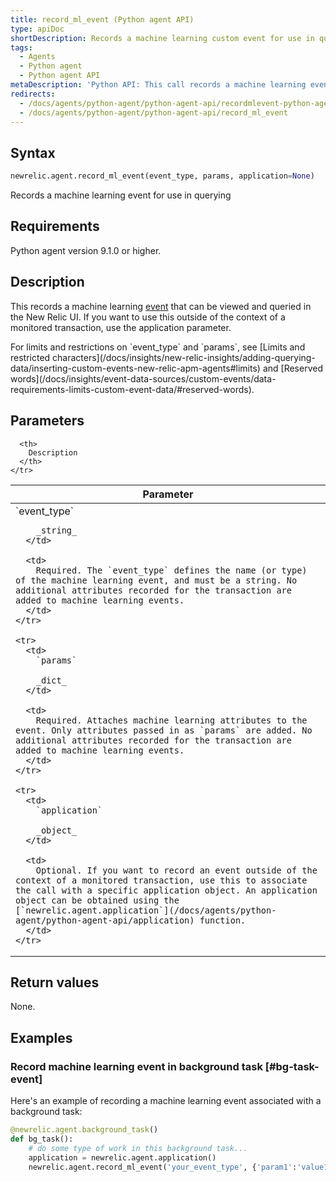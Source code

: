 ```yaml
---
title: record_ml_event (Python agent API)
type: apiDoc
shortDescription: Records a machine learning custom event for use in querying
tags:
  - Agents
  - Python agent
  - Python agent API
metaDescription: 'Python API: This call records a machine learning event for use in querying.'
redirects:
  - /docs/agents/python-agent/python-agent-api/recordmlevent-python-agent-api
  - /docs/agents/python-agent/python-agent-api/record_ml_event
---
```


## Syntax

```py
newrelic.agent.record_ml_event(event_type, params, application=None)
```

Records a machine learning event for use in querying

## Requirements

Python agent version 9.1.0 or higher.

## Description

This records a machine learning [event](/docs/data-analysis/metrics/analyze-your-metrics/data-collection-metric-timeslice-event-data#event-data) that can be viewed and queried in the New Relic UI. If you want to use this outside of the context of a monitored transaction, use the application parameter.

<Callout variant="important">
  For limits and restrictions on `event_type` and `params`, see [Limits and restricted characters](/docs/insights/new-relic-insights/adding-querying-data/inserting-custom-events-new-relic-apm-agents#limits) and [Reserved words](/docs/insights/event-data-sources/custom-events/data-requirements-limits-custom-event-data/#reserved-words).
</Callout>

## Parameters

<table>
  <thead>
    <tr>
      <th width="25%">
        Parameter
      </th>

      <th>
        Description
      </th>
    </tr>
  </thead>

  <tbody>
    <tr>
      <td>
        `event_type`

        _string_
      </td>

      <td>
        Required. The `event_type` defines the name (or type) of the machine learning event, and must be a string. No additional attributes recorded for the transaction are added to machine learning events.
      </td>
    </tr>

    <tr>
      <td>
        `params`

        _dict_
      </td>

      <td>
        Required. Attaches machine learning attributes to the event. Only attributes passed in as `params` are added. No additional attributes recorded for the transaction are added to machine learning events.
      </td>
    </tr>

    <tr>
      <td>
        `application`

        _object_
      </td>

      <td>
        Optional. If you want to record an event outside of the context of a monitored transaction, use this to associate the call with a specific application object. An application object can be obtained using the [`newrelic.agent.application`](/docs/agents/python-agent/python-agent-api/application) function.
      </td>
    </tr>
  </tbody>
</table>

## Return values

None.

## Examples

### Record machine learning event in background task [#bg-task-event]

Here's an example of recording a machine learning event associated with a background task:

```py
@newrelic.agent.background_task() 
def bg_task(): 
    # do some type of work in this background task...
    application = newrelic.agent.application()
    newrelic.agent.record_ml_event('your_event_type', {'param1':'value1'}, application)
```
